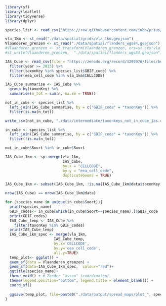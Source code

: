 ```r
library(sf)
library(leaflet)
library(tidyverse)
library(dplyr)
```

```r
species_list <- read_csv('https://raw.githubusercontent.com/inbo/prius/f52fc4e0bb060d5a3d372d1650502602a0a562fd/data/input/prius_species_list.csv') 
```

```r
vla_1km <- st_read("./data/spatial/grids/vla_1km.geojson")
Vlaanderen_grenzen <- st_read("./data/spatial/flanders_wgs84.geojson")
#Vlaanderen_grenzen <- st_transform(Vlaanderen_grenzen, crs=st_crs(vla_1km))
#st_write(Vlaanderen_grenzen,  "./data/spatial/flanders_wgs84.geojson")
```

```r
IAS_Cube <- read_csv(file = "https://zenodo.org/record/4299976/files/be_alientaxa_cube.csv?download=1") %>% 
  filter(year >= 2015) %>% 
  filter(taxonKey %in% species_list$GBIF_code) %>% 
  filter(eea_cell_code %in% vla_1km$CELLCODE)
```

```r
IAS_Cube_summarise <- IAS_Cube %>% 
  group_by(taxonKey) %>% 
  summarise(n_tot = sum(n, na.rm = TRUE))

not_in_cube <- species_list %>% 
  left_join(IAS_Cube_summarise, by = c("GBIF_code" = "taxonKey")) %>% 
  filter(is.na(n_tot))

write_csv(not_in_cube, "./data/intermediate/taxonkeys_not_in_cube_jas.csv")

in_cube <- species_list %>% 
  left_join(IAS_Cube_summarise, by = c("GBIF_code" = "taxonKey")) %>% 
  filter(!is.na(n_tot))

not_in_cube$Soort %in% in_cube$Soort
```

```r
IAS_Cube_1km <- sp::merge(vla_1km, 
                          IAS_Cube,
                          by.x = "CELLCODE",
                          by.y = "eea_cell_code",
                          duplicateGeoms = TRUE)

IAS_Cube_1km <- subset(IAS_Cube_1km, !is.na(IAS_Cube_1km@data$taxonKey))

nrow(IAS_Cube) == nrow(IAS_Cube_1km@data)

```

```r
for (species_name in unique(in_cube$Soort)){
  print(species_name)
  GBIF_codes<- in_cube[which(in_cube$Soort==species_name),]$GBIF_code
  print(GBIF_codes)
  IAS_Cube_temp <- IAS_Cube %>%
    filter(taxonKey %in% GBIF_codes)
  print(IAS_Cube_temp)
  IAS_Cube_1km_spec <- merge(vla_1km,
                      IAS_Cube_temp,
                      by.x='CELLCODE',
                      by.y='eea_cell_code',
                      all.y=TRUE)
  temp_plot<- ggplot() +
  geom_sf(data = Vlaanderen_grenzen) +
  geom_sf(data=IAS_Cube_1km_spec,  colour="red")+
  ggtitle(species_name)+
  theme_void() + # Zonder "assen" (coördinaten)
  theme(legend.position="bottom", legend.title = element_blank()) +
  coord_sf()
  
  ggsave(temp_plot, file=paste0("./data/output/spread_maps/plot_", species_name,".png"), width = 14, height = 10, units = "cm")
}
```

